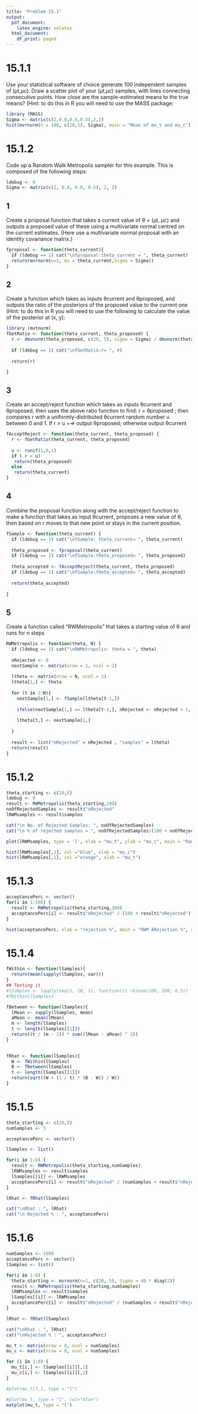 ```yaml
---
title: "Problem 15.1"
output:
  pdf_document:
    latex_engine: xelatex
  html_document:
    df_print: paged
---
```


# 15.1.1
Use your statistical software of choice generate 100 independent samples of (μt,μc). Draw a scatter plot of your (μt,μc) samples, with lines connecting consecutive points. How close are the sample-estimated means to the true means? (Hint: to do this in R you will need to use the MASS package:

```r
library (MASS)
Sigma <- matrix(c(2,0.8,0.8,0.5),2,2)
hist(mvrnorm(n = 100, c(20,5), Sigma), main = "Mean of mu_t and mu_c")
```

# 15.1.2
Code up a Random Walk Metropolis sampler for this example. This is composed of the following steps:

```r
ldebug <- 0
Sigma <- matrix(c(2, 0.8, 0.8, 0.5), 2, 2)
```

## 1 
Create a proposal function that takes a current value of θ = (μt, μc) and outputs a proposed value of these using a multivariate normal centred on the current estimates. (Here use a multivariate normal proposal with an identity covariance matrix.)

```r
fproposal <- function(theta_current){
  if (ldebug == 1) cat("\nfproposal:theta_current = ", theta_current)
  return(mvrnorm(n=1, mu = theta_current,Sigma = Sigma))
}
```


## 2
Create a function which takes as inputs θcurrent and θproposed, and outputs the ratio of the posteriors of the proposed value to the current one (Hint: to do this in R you will need to use the following to calculate the value of the posterior at (x, y):

```r
library (mvtnorm)
fGetRatio <- function(theta_current, theta_proposed) {
  r <- dmvnorm(theta_proposed, c(20, 5), sigma = Sigma) / dmvnorm(theta_current ,c(20, 5), sigma = Sigma)
  
  if (ldebug == 1) cat("\nfGetRatio:r= ", r)
  
  return(r)

}

```

## 3
Create an accept/reject function which takes as inputs θcurrent and θproposed, then uses the
above ratio function to find: r = θproposed ; then compares r with a uniformly-distributed θcurrent random number u between 0 and 1. If r > u =⇒ output θproposed; otherwise output θcurrent

```r
fAcceptReject <- function(theta_current, theta_proposed) {
  r <- fGetRatio(theta_current, theta_proposed)
  
  u <- runif(1,0,1)
  if ( r > u)
   return(theta_proposed)
  else
   return(theta_current)
}

```

## 4
Combine the proposal function along with the accept/reject function to make a function that takes as input θcurrent, proposes a new value of θ, then based on r moves to that new point or stays in the current position.

```r

fSample <- function(theta_current) {
  if (ldebug == 1) cat("\nfSample: theta_current= ", theta_current)
  
  theta_proposed <- fproposal(theta_current)
  if (ldebug == 1) cat("\nfSample:theta_proposed= ", theta_proposed)
  
  theta_accepted <- fAcceptReject(theta_current, theta_proposed)
  if (ldebug == 1) cat("\nfSample:theta_accepted= ", theta_accepted)
  
  return(theta_accepted)
  
}

```

## 5
Create a function called “RWMetropolis” that takes a starting value of θ and runs for n steps

```r
RWMetropolis <- function(theta, N) {
  if (ldebug == 1) cat("\nRWMetropolis: theta = ", theta)
  
  nRejected <- 0
  nextSample <- matrix(nrow = 1, ncol = 2)
  
  ltheta <- matrix(nrow = N, ncol = 2)
  ltheta[1,] <- theta
  
  for (t in 2:N){
    nextSample[1,] <- fSample(ltheta[t-1,])
  
    ifelse(nextSample[1,] == ltheta[t-1,], nRejected <- nRejected + 1, 0)
    
    ltheta[t,] <- nextSample[1,]
    
  }
  
  result <- list("nRejected" = nRejected , "samples" = ltheta)
  return(result)
}
```

# 15.1.2
```r
theta_starting <- c(10,5)
ldebug <- 0
result <- RWMetropolis(theta_starting,100)
noOfRejectedSamples <- result$"nRejected"
lRWMsamples <- result$samples

cat("\n No. of Rejected Samples: ", noOfRejectedSamples)
cat("\n % of rejected samples = ", noOfRejectedSamples/(100 + noOfRejectedSamples) )

```


```r
plot(lRWMsamples, type = 'l', xlab = "mu_t", ylab = "mu_c", main = "Random Wlak Metropolis")
```

```r
hist(lRWMsamples[,2], col ="blue", xlab = "mu_c")
hist(lRWMsamples[,1], col ="orange", xlab = "mu_t")
```

# 15.1.3
```r
acceptancePerc <- vector()
for(i in 1:100) {
  result <- RWMetropolis(theta_starting,100)
  acceptancePerc[i] <- result$"nRejected" / (100 + result$"nRejected")
}

hist(acceptancePerc, xlab = "rejection %", main = "RWM ARejection %", col = "blue")

```

# 15.1.4
```r
fWithin <- function(lSamples){
  return(mean(sapply(lSamples, var)))
}
## Testing it
#lSamples <- lapply(seq(1, 10, 1), function(i) rbinom(100, 100, 0.5))
#fWithin(lSamples)
```

```r
fBetween <- function(lSamples){
  lMean <- sapply(lSamples, mean)
  aMean <- mean(lMean)
  m <- length(lSamples)
  t <- length(lSamples[[1]])
  return((t / (m - 1)) * sum((lMean - aMean) ^ 2))
}
  
```

```r
fRhat <- function(lSamples){
  W <- fWithin(lSamples)
  B <- fBetween(lSamples)
  t <- length(lSamples[[1]])
  return(sqrt((W + (1 / t) * (B - W)) / W))
}
```


# 15.1.5
```r
theta_starting <- c(20,5)
numSamples <- 5

acceptancePerc <- vector()

lSamples <- list()

for(i in 1:8) {
  result <- RWMetropolis(theta_starting,numSamples)
  lRWMsamples <- result$samples
  lSamples[[i]] <- lRWMsamples
  acceptancePerc[i] <- result$"nRejected" / (numSamples + result$"nRejected")
}

lRhat <- fRhat(lSamples)
```

```r
cat("\nRhat : ", lRhat)
cat("\n Rejected % : ", acceptancePerc)
```

# 15.1.6

```r

numSamples <- 1000
acceptancePerc <- vector()
lSamples <- list()

for(i in 1:8) {
  theta_starting <- mvrnorm(n=1, c(20, 5), Sigma = 40 * diag(2))
  result <- RWMetropolis(theta_starting,numSamples)
  lRWMsamples <- result$samples
  lSamples[[i]] <- lRWMsamples
  acceptancePerc[i] <- result$"nRejected" / (numSamples + result$"nRejected")
}

lRhat <- fRhat(lSamples)

```


```r
cat("\nRhat : ", lRhat)
cat("\nRejected % : ", acceptancePerc)

```

```r

mu_t <- matrix(nrow = 8, ncol = numSamples)
mu_c <- matrix(nrow = 8, ncol = numSamples)

for (i in 1:8) {
  mu_t[i,] <- lSamples[[i]][,1]
  mu_c[i,] <- lSamples[[i]][,2]
}


```

```r
#plot(mu_t[7,], type = "l")

#plot(mu_t, type = "l", col="blue")
matplot(mu_t, type = "l")

```

